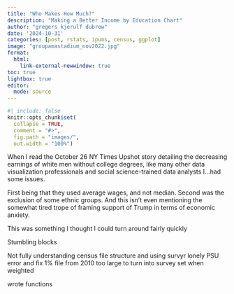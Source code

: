 ```yaml
---
title: "Who Makes How Much?"
description: "Making a Better Income by Education Chart"
author: "gregers kjerulf dubrow"
date: '2024-10-31'
categories: [post, rstats, ipums, census, ggplot]
image: "groupamastadium_nov2022.jpg"
format: 
  html:
    link-external-newwindow: true
toc: true
lightbox: true
editor: 
  mode: source
---
```


```r
#| include: false
knitr::opts_chunk$set(
  collapse = TRUE,
  comment = "#>",
  fig.path = "images/",
  out.width = "100%") 
```

When I read the October 26 NY Times Upshot story detailing the decreasing earnings of white men without college degrees, like many other data visualization professionals and social science-trained data analysts I...had some issues.

First being that they used average wages, and not median. Second was the exclusion of some ethnic groups. And this isn't even mentioning the somewhat tired trope of framing support of Trump in terms of economic anxiety.

This was something I thought I could turn around fairly quickly

Stumbling blocks

Not fully understanding census file structure and using survyr
lonely PSU error and fix
1% file from 2010 too large to turn into survey set when weighted


wrote functions

